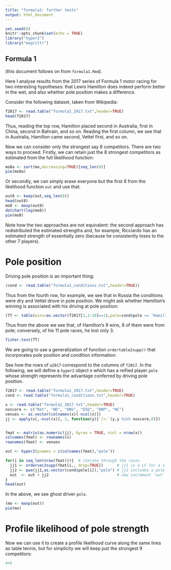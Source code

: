 ```yaml
---
title: "formula1: further tests"
output: html_document
---
```


```r
set.seed(0)
knitr::opts_chunk$set(echo = TRUE)
library("hyper2")
library("magrittr")
```

## Formula 1

(this document follows on from `formula1.Rmd`).

Here I analyse results from the 2017 series of Formula 1 motor racing
for two interesting hypotheses: that Lewis Hamilton does indeed
perform better in the wet, and also whether pole position makes a
difference.

Consider the following dataset, taken from Wikipedia:

```r
f2017 <- read.table("formula1_2017.txt",header=TRUE)
head(f2017)
```

Thus, reading the top row, Hamilton placed second in Australia, first
in China, second in Bahrain, and so on.  Reading the first column, we
see that in Australia, Hamilton came second, Vettel first, and so on.

Now we can consider only the strongest say 8 competitors.  There are
two ways to proceed.  Firstly, we can retain just the 8 strongest
competitors as estimated from the full likelihood function:

```r
mo8a <- sort(mo,decreasing=TRUE)[seq_len(8)]
pie(mo8a)
```

Or secondly, we can simply erase everyone but the first 8 from the
likelihood function `out`  and use that:

```r
out8 <- keep(out,seq_len(8))
head(out8)
mo8 <- maxp(out8)
dotchart(log(mo8))
pie(mo8)
```

Note how the two approaches are not equivalent: the second approach
has redistributed the estimated strengths and, for example, Ricciardo
has an estimated strength of essentially zero (because he consistently
loses to the other 7 players).



# Pole position

Driving pole position is an important thing:

```r
(cond <- read.table("formula1_conditions.txt",header=TRUE))
```

Thus from the fourth row, for example, we see that in Russia the
conditions were dry and Vettel drove in pole position.  We might ask
whether Hamilton's winning is associated with his driving at pole
position:

```r
(TT <- table(wins=as.vector(f2017[1,1:20]==1),pole=cond$pole == "Hamilton"))
```

Thus from the above we see that, of Hamilton's 9 wins, 8 of them were
from pole; conversely, of his 11 pole races, he lost only 3.

```r
fisher.test(TT)
```

We are going to use a generalization of function `ordertable2supp()`
that incorporates pole position and condition information:

See how the rows of `a2017` correspond to the columns of `f2017`.  In
the following, we will define a `hyper2` object `H` which has a
reified player `pole` whose strength represents the advantage
conferred by driving pole position.

```r
f2017 <- read.table("formula1_2017.txt",header=TRUE)
cond <- read.table("formula1_conditions.txt",header=TRUE)

x <- read.table("formula1_2017.txt",header=TRUE)
noscore <- c("Ret", "WD", "DNS", "DSQ", "DNP", "NC")
venues <- as.vector(colnames(x)[-ncol(x)])
jj <- apply(x[,-ncol(x)], 2, function(y){`[<-`(y,y %in% noscore,0)})


fmat <- matrix(as.numeric(jj), byrow = TRUE, ncol = nrow(x))
colnames(fmat) <- rownames(x)
rownames(fmat) <- venues

out <- hyper2(pnames = c(colnames(fmat),"pole"))

for(i in seq_len(nrow(fmat))){  # iterate through the races
  jj1 <- ordervec2supp(fmat[i,, drop=TRUE])      # jj1 is a LF for a single race...
  jj2 <- pwa(jj1,as.vector(cond$pole[i]),"pole") # jj2 includes a pole ghost racer
  out  <- out + jj2                              # now increment 'out' with ghost LF 
}
head(out)
```

In the above, we see ghost driver `pole`.

```r
(mo <- maxp(out))
pie(mo)
```

# Profile likelihood of pole strength

Now we can use it to create a profile likelihood curve along the same
lines as table tennis, but for simplicity we will keep just the
strongest 9 competitors:

```r
4+5
```

